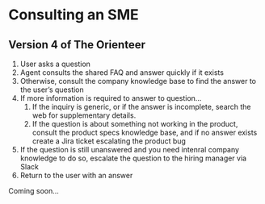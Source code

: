 # Consulting an SME

## Version 4 of The Orienteer
1. User asks a question
2. Agent consults the shared FAQ and answer quickly if it exists
3. Otherwise, consult the company knowledge base to find the answer to the user’s question
4. If more information is required to answer to question… 
    1. If the inquiry is generic, or if the answer is incomplete, search the web for supplementary details. 
    2. If the question is about something not working in the product, consult the product specs knowledge base, and if no answer exists create a Jira ticket escalating the product bug
5. If the question is still unanswered and you need intenral company knowledge to do so, escalate the question to the hiring manager via Slack
6. Return to the user with an answer

Coming soon...